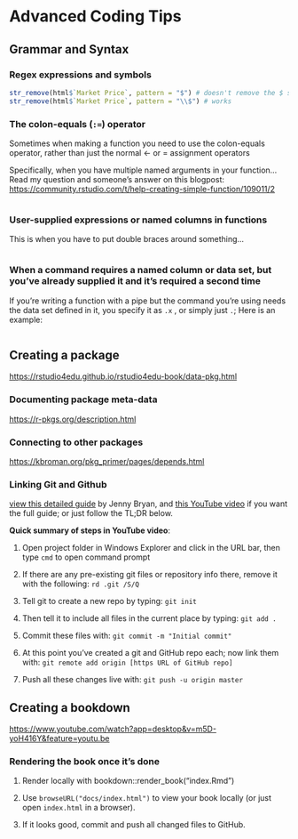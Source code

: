 # Advanced Coding Tips

## Grammar and Syntax

### Regex expressions and symbols

```r
str_remove(html$`Market Price`, pattern = "$") # doesn't remove the $ sign
str_remove(html$`Market Price`, pattern = "\\$") # works
```

### The colon-equals (`:=`) operator

Sometimes when making a function you need to use the colon-equals operator, rather than just the normal \<- or = assignment operators

Specifically, when you have multiple named arguments in your function...Read my question and someone's answer on this blogpost: <https://community.rstudio.com/t/help-creating-simple-function/109011/2>

```r

```

### User-supplied expressions or named columns in functions

This is when you have to put double braces around something...

```r

```

### When a command requires a named column or data set, but you've already supplied it and it's required a second time

If you're writing a function with a pipe but the command you're using needs the data set defined in it, you specify it as `.x` , or simply just `.`; Here is an example:

```r

```

## Creating a package

<https://rstudio4edu.github.io/rstudio4edu-book/data-pkg.html>

### Documenting package meta-data

<https://r-pkgs.org/description.html>

### Connecting to other packages

<https://kbroman.org/pkg_primer/pages/depends.html>

### Linking Git and Github

[view this detailed guide](https://r-pkgs.org/git.html#git-rstudio) by Jenny Bryan, and [this YouTube video](https://www.youtube.com/watch?v=XbSwdHBiO4E) if you want the full guide; or just follow the TL;DR below.

**Quick summary of steps in YouTube video**:

1.  Open project folder in Windows Explorer and click in the URL bar, then type `cmd` to open command prompt

2.  If there are any pre-existing git files or repository info there, remove it with the following: `rd .git /S/Q`

```{=html}
<!-- -->
```
3.  Tell git to create a new repo by typing: `git init`

```{=html}
<!-- -->
```
4.  Then tell it to include all files in the current place by typing: `git add .`

```{=html}
<!-- -->
```
5.  Commit these files with: `git commit -m "Initial commit"`

```{=html}
<!-- -->
```
6.  At this point you've created a git and GitHub repo each; now link them with: `git remote add origin [https URL of GitHub repo]`

```{=html}
<!-- -->
```
7.  Push all these changes live with: `git push -u origin master`

## Creating a bookdown

<https://www.youtube.com/watch?app=desktop&v=m5D-yoH416Y&feature=youtu.be>

### Rendering the book once it's done

1.  Render locally with bookdown::render_book("index.Rmd")

2.  Use `browseURL("docs/index.html")` to view your book locally (or just open `index.html` in a browser).

3.  If it looks good, commit and push all changed files to GitHub.
